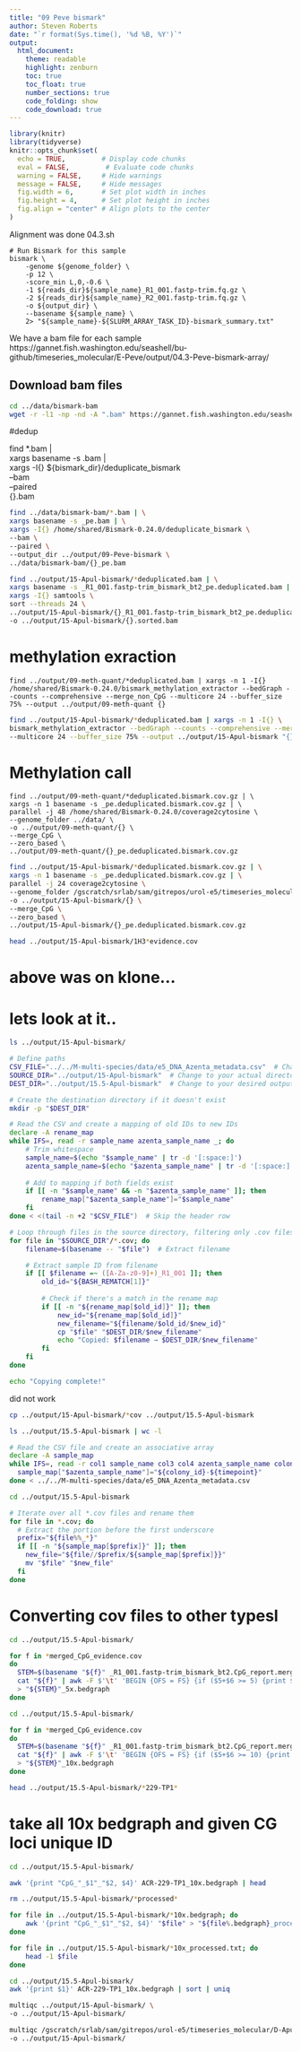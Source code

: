 ```yaml
---
title: "09 Peve bismark"
author: Steven Roberts
date: "`r format(Sys.time(), '%d %B, %Y')`"  
output: 
  html_document:
    theme: readable
    highlight: zenburn
    toc: true
    toc_float: true
    number_sections: true
    code_folding: show
    code_download: true
---
```


```r
library(knitr)
library(tidyverse)
knitr::opts_chunk$set(
  echo = TRUE,         # Display code chunks
  eval = FALSE,         # Evaluate code chunks
  warning = FALSE,     # Hide warnings
  message = FALSE,     # Hide messages
  fig.width = 6,       # Set plot width in inches
  fig.height = 4,      # Set plot height in inches
  fig.align = "center" # Align plots to the center
)
```


Alignment was done 04.3.sh


```
# Run Bismark for this sample
bismark \
    -genome ${genome_folder} \
    -p 12 \
    -score_min L,0,-0.6 \
    -1 ${reads_dir}${sample_name}_R1_001.fastp-trim.fq.gz \
    -2 ${reads_dir}${sample_name}_R2_001.fastp-trim.fq.gz \
    -o ${output_dir} \
    --basename ${sample_name} \
    2> "${sample_name}-${SLURM_ARRAY_TASK_ID}-bismark_summary.txt"

```

We have a bam file for each sample
https://gannet.fish.washington.edu/seashell/bu-github/timeseries_molecular/E-Peve/output/04.3-Peve-bismark-array/

## Download bam files

```bash
cd ../data/bismark-bam
wget -r -l1 -np -nd -A ".bam" https://gannet.fish.washington.edu/seashell/bu-github/timeseries_molecular/E-Peve/output/04.3-Peve-bismark-array/
```


#dedup


find *.bam | \
xargs basename -s .bam | \
xargs -I{} ${bismark_dir}/deduplicate_bismark \
--bam \
--paired \
{}.bam



```bash
find ../data/bismark-bam/*.bam | \
xargs basename -s _pe.bam | \
xargs -I{} /home/shared/Bismark-0.24.0/deduplicate_bismark \
--bam \
--paired \
--output_dir ../output/09-Peve-bismark \
../data/bismark-bam/{}_pe.bam
```


```bash
find ../output/15-Apul-bismark/*deduplicated.bam | \
xargs basename -s _R1_001.fastp-trim_bismark_bt2_pe.deduplicated.bam | \
xargs -I{} samtools \
sort --threads 24 \
../output/15-Apul-bismark/{}_R1_001.fastp-trim_bismark_bt2_pe.deduplicated.bam \
-o ../output/15-Apul-bismark/{}.sorted.bam
```

# methylation exraction

```
find ../output/09-meth-quant/*deduplicated.bam | xargs -n 1 -I{} /home/shared/Bismark-0.24.0/bismark_methylation_extractor --bedGraph --counts --comprehensive --merge_non_CpG --multicore 24 --buffer_size 75% --output ../output/09-meth-quant {} 
```

```bash
find ../output/15-Apul-bismark/*deduplicated.bam | xargs -n 1 -I{} \
bismark_methylation_extractor --bedGraph --counts --comprehensive --merge_non_CpG \
--multicore 24 --buffer_size 75% --output ../output/15-Apul-bismark "{}"
```

# Methylation call

```
find ../output/09-meth-quant/*deduplicated.bismark.cov.gz | \
xargs -n 1 basename -s _pe.deduplicated.bismark.cov.gz | \
parallel -j 48 /home/shared/Bismark-0.24.0/coverage2cytosine \
--genome_folder ../data/ \
-o ../output/09-meth-quant/{} \
--merge_CpG \
--zero_based \
../output/09-meth-quant/{}_pe.deduplicated.bismark.cov.gz
```

```bash
find ../output/15-Apul-bismark/*deduplicated.bismark.cov.gz | \
xargs -n 1 basename -s _pe.deduplicated.bismark.cov.gz | \
parallel -j 24 coverage2cytosine \
--genome_folder /gscratch/srlab/sam/gitrepos/urol-e5/timeseries_molecular/D-Apul/data/ \
-o ../output/15-Apul-bismark/{} \
--merge_CpG \
--zero_based \
../output/15-Apul-bismark/{}_pe.deduplicated.bismark.cov.gz
```

```bash
head ../output/15-Apul-bismark/1H3*evidence.cov
```


# above was on klone...

# lets look at it..

```bash
ls ../output/15-Apul-bismark/
```


```bash

# Define paths
CSV_FILE="../../M-multi-species/data/e5_DNA_Azenta_metadata.csv"  # Change this to your actual CSV file path
SOURCE_DIR="../output/15-Apul-bismark"  # Change to your actual directory containing the files
DEST_DIR="../output/15.5-Apul-bismark"  # Change to your desired output directory

# Create the destination directory if it doesn't exist
mkdir -p "$DEST_DIR"

# Read the CSV and create a mapping of old IDs to new IDs
declare -A rename_map
while IFS=, read -r sample_name azenta_sample_name _; do
    # Trim whitespace
    sample_name=$(echo "$sample_name" | tr -d '[:space:]')
    azenta_sample_name=$(echo "$azenta_sample_name" | tr -d '[:space:]')
    
    # Add to mapping if both fields exist
    if [[ -n "$sample_name" && -n "$azenta_sample_name" ]]; then
        rename_map["$azenta_sample_name"]="$sample_name"
    fi
done < <(tail -n +2 "$CSV_FILE")  # Skip the header row

# Loop through files in the source directory, filtering only .cov files
for file in "$SOURCE_DIR"/*.cov; do
    filename=$(basename -- "$file")  # Extract filename

    # Extract sample ID from filename
    if [[ $filename =~ ([A-Za-z0-9]+)_R1_001 ]]; then
        old_id="${BASH_REMATCH[1]}"
        
        # Check if there's a match in the rename map
        if [[ -n "${rename_map[$old_id]}" ]]; then
            new_id="${rename_map[$old_id]}"
            new_filename="${filename/$old_id/$new_id}"
            cp "$file" "$DEST_DIR/$new_filename"
            echo "Copied: $filename → $DEST_DIR/$new_filename"
        fi
    fi
done

echo "Copying complete!"
```


did not work

```bash
cp ../output/15-Apul-bismark/*cov ../output/15.5-Apul-bismark
```



```bash
ls ../output/15.5-Apul-bismark | wc -l
```


```bash
# Read the CSV file and create an associative array
declare -A sample_map
while IFS=, read -r col1 sample_name col3 col4 azenta_sample_name colony_id timepoint col7 col8 col9 col10 col11 col12 col13 col14 col15 col16 col17 col18; do
  sample_map["$azenta_sample_name"]="${colony_id}-${timepoint}"
done < ../../M-multi-species/data/e5_DNA_Azenta_metadata.csv

cd ../output/15.5-Apul-bismark

# Iterate over all *.cov files and rename them
for file in *.cov; do
  # Extract the portion before the first underscore
  prefix="${file%%_*}"
  if [[ -n "${sample_map[$prefix]}" ]]; then
    new_file="${file//$prefix/${sample_map[$prefix]}}"
    mv "$file" "$new_file"
  fi
done

```



# Converting cov files to other typesl


```bash
cd ../output/15.5-Apul-bismark/

for f in *merged_CpG_evidence.cov
do
  STEM=$(basename "${f}" _R1_001.fastp-trim_bismark_bt2.CpG_report.merged_CpG_evidence.cov)
  cat "${f}" | awk -F $'\t' 'BEGIN {OFS = FS} {if ($5+$6 >= 5) {print $1, $2, $3, $4}}' \
  > "${STEM}"_5x.bedgraph
done
```



```bash
cd ../output/15.5-Apul-bismark/

for f in *merged_CpG_evidence.cov
do
  STEM=$(basename "${f}" _R1_001.fastp-trim_bismark_bt2.CpG_report.merged_CpG_evidence.cov)
  cat "${f}" | awk -F $'\t' 'BEGIN {OFS = FS} {if ($5+$6 >= 10) {print $1, $2, $3, $4}}' \
  > "${STEM}"_10x.bedgraph
done
```


```bash
head ../output/15.5-Apul-bismark/*229-TP1*
```

# take all 10x bedgraph and given CG loci unique ID

```bash
cd ../output/15.5-Apul-bismark/

awk '{print "CpG_"_$1"_"$2, $4}' ACR-229-TP1_10x.bedgraph | head
```

```bash
rm ../output/15.5-Apul-bismark/*processed*
```



```bash
for file in ../output/15.5-Apul-bismark/*10x.bedgraph; do
    awk '{print "CpG_"_$1"_"$2, $4}' "$file" > "${file%.bedgraph}_processed.txt"
done
```

```bash
for file in ../output/15.5-Apul-bismark/*10x_processed.txt; do
    head -1 $file
done

```






```bash
cd ../output/15.5-Apul-bismark/
awk '{print $1}' ACR-229-TP1_10x.bedgraph | sort | uniq
```


```bash
multiqc ../output/15-Apul-bismark/ \
-o ../output/15-Apul-bismark/
```

```bash
multiqc /gscratch/srlab/sam/gitrepos/urol-e5/timeseries_molecular/D-Apul/output/02.20-D-Apul-WGBS-alignment-SLURM_array-bismark/ \
-o ../output/15-Apul-bismark/
```